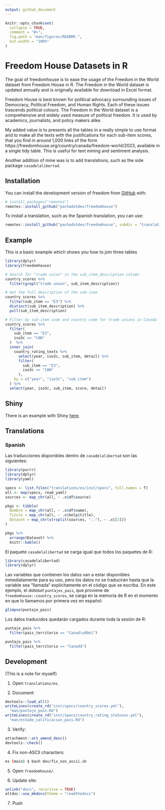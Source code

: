 ```yaml
---
output: github_document
---
```


<!-- README.md is generated from README.Rmd. Please edit that file -->

```r
knitr::opts_chunk$set(
  collapse = TRUE,
  comment = "#>",
  fig.path = "man/figures/README-",
  out.width = "100%"
)
```

# Freedom House Datasets in R

<!-- badges: start -->
<!-- badges: end -->

The goal of freedomhouse is to ease the usage of the Freedom in the World
dataset from Freedom House in R. The Freedom in the World dataset is updated
annually and is originally available for download in Excel format.

Freedom House is best known for political advocacy surrounding issues of 
Democracy, Political Freedom, and Human Rights. Each of these issues trascends
political colours. The Freedom in the World dataset is a comprehensive and
widely used measure of political freedom. It is used by academics, journalists,
and policy makers alike.

My added value is to presents all the tables in a really simple to use format
and to make all the texts with the justifications for each sub-item scores,
that you find in around 1,000 links of the form 
https://freedomhouse.org/country/canada/freedom-world/2023, available in a
single tidy table. This is useful for text mining and sentiment analysis.

Another addition of mine was is to add translations, such as the side package
`casadelalibertad`.

## Installation

You can install the development version of freedom from [GitHub](https://github.com/) with:

``` r
# install.packages("remotes")
remotes::install_github("pachadotdev/freedomhouse")
```

To install a translation, such as the Spanish translation, you can use:

```r
remotes::install_github("pachadotdev/freedomhouse", subdir = "translations/es")
```

## Example

This is a basic example which shows you how to join three tables

```r
library(dplyr)
library(freedomhouse)

# Search for "trade union" in the sub_item_description column
country_scores %>%
  filter(grepl("trade union", sub_item_description))

# Get the full description of the sub-item
country_scores %>%
  filter(sub_item == "E3") %>%
  distinct(sub_item_description) %>%
  pull(sub_item_description)

# Filter by sub-item code and country code for trade unions in Canada
country_scores %>%
  filter(
    sub_item == "E3",
    iso3c == "CAN"
  )  %>%
  inner_join(
    country_rating_texts %>%
      select(year, iso3c, sub_item, detail) %>%
      filter(
        sub_item == "E3",
        iso3c == "CAN"
      ),
    by = c("year", "iso3c", "sub_item")
  ) %>%
  select(year, iso3c, sub_item, score, detail)
```

## Shiny

There is an example with Shiny [here](https://github.com/pachadotdev/freedomhouse/tree/main/shiny-demo).

## Translations

### Spanish

Las traducciones disponibles dentro de `casadelalibertad` son las siguientes:

```r
library(purrr)
library(dplyr)
library(yaml)

specs <- list.files("translations/es/inst/specs", full.names = T)
all <- map(specs, read_yaml)
sources <- map_chr(all, ~ .x$df$source)

pkgs <- tibble(
  Nombre = map_chr(all, ~ .x$df$name),
  Titulo = map_chr(all, ~ .x$help$title),
  Dataset = map_chr(strsplit(sources, "::"), ~ .x[[2]])
)

pkgs %>%
  arrange(Dataset) %>%
  knitr::kable()
```

El paquete `casadelalibertad` se carga igual que todos los paquetes de R: 

```r
library(casadelalibertad)
library(dplyr)
```

Las variables que contienen los datos van a estar disponibles inmediatamente
para su uso, pero los datos no se traducirán hasta que la variable sea "llamada"
explícitamente en el código que se escriba. En este ejemplo, el _dataset_
`puntajes_pais`, que proviene de `freedomhouse::country_scores`, se 
carga en la memoria de R en el momento en que lo llamamos por primera vez en 
español:

```r
glimpse(puntaje_pais)
```

Los datos traducidos quedarán cargados durante toda la sesión de R:

```r
puntaje_pais %>%
  filter(pais_territorio == "Canad\u00e1")

puntaje_pais %>%
  filter(pais_territorio == "Canadá")
```

## Development

(This is a note for myself)

1. Open `translations/es`.

2. Document:

```r
devtools::load_all()
writeLines(create_rd("inst/specs/country_scores.yml"),
  "man/puntaje_pais.Rd")
writeLines(create_rd("inst/specs/country_rating_statuses.yml"),
  "man/estado_calificacion_pais.Rd")
```

3. Verify:

```r
attachment::att_amend_desc()
devtools::check()
```

4. Fix non-ASCII characters:

```bash
es (main) $ bash dev/fix_non_ascii.sh 
```

5. Open `freedomhouse/`.

6. Update site:

```r
unlink("docs", recursive = TRUE)
altdoc::use_mkdocs(theme = "readthedocs")
```

7. Push
